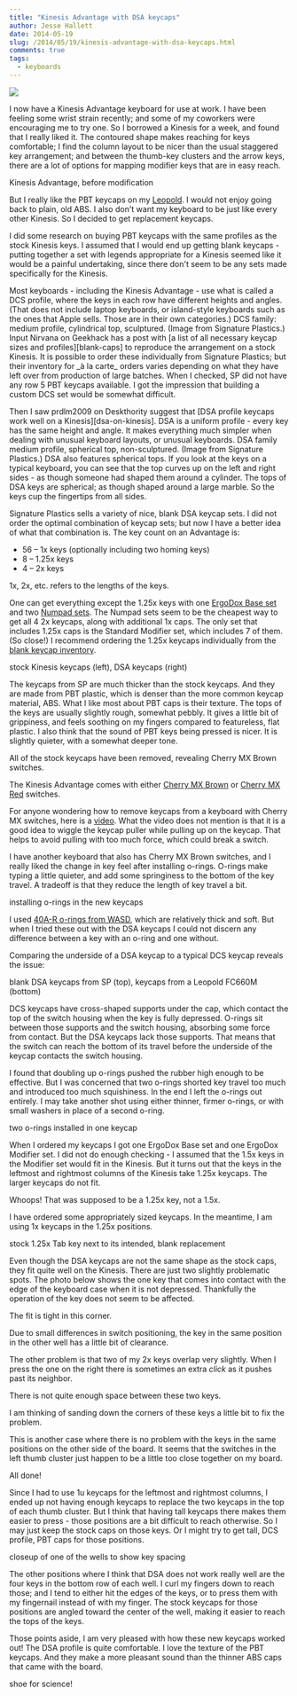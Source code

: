 ```yaml
---
title: "Kinesis Advantage with DSA keycaps"
author: Jesse Hallett
date: 2014-05-19
slug: /2014/05/19/kinesis-advantage-with-dsa-keycaps.html
comments: true
tags:
  - keyboards
---
```



<Img src="https://lh4.googleusercontent.com/MPfjOyaNmMKZRL36XEekqRiaeoHcUFLQLN-Kx62XKbgN=w1024-h576-no" />

I now have a Kinesis Advantage keyboard for use at work.
I have been feeling some wrist strain recently;
and some of my coworkers were encouraging me to try one.
So I borrowed a Kinesis for a week, and found that I really liked it.
The contoured shape makes reaching for keys comfortable;
I find the column layout to be nicer than the usual staggered key arrangement;
and between the thumb-key clusters and the arrow keys,
there are a lot of options for mapping modifier keys that are in easy reach.

<ImgCap src="/images/kinesis-dsa/IMG_20140515_175553491_HDR.jpg">Kinesis Advantage, before modification</ImgCap>

But I really like the PBT keycaps on my [Leopold][].
I would not enjoy going back to plain, old ABS.
I also don't want my keyboard to be just like every other Kinesis.
So I decided to get replacement keycaps.

[Leopold]: http://imgur.com/a/XZ2hG

<!-- more -->

I did some research on buying PBT keycaps with the same profiles as the stock Kinesis keys.
I assumed that I would end up getting blank keycaps -
putting together a set with legends appropriate for a Kinesis seemed like it would be a painful undertaking,
since there don't seem to be any sets made specifically for the Kinesis.

<p>
Most keyboards - including the Kinesis Advantage - use what is called a DCS profile,
where the keys in each row have different heights and angles.
(That does not include laptop keyboards,
or island-style keyboards such as the ones that Apple sells.
Those are in their own categories.)
<ImgCap float="left" src="/images/kinesis-dsa/angle3.jpg">DCS family: medium profile, cylindrical top, sculptured. (Image from Signature Plastics.)</ImgCap>
Input Nirvana on Geekhack has a post with [a list of all necessary keycap sizes and profiles][blank-caps]
to reproduce the arrangement on a stock Kinesis.
It is possible to order these individually from Signature Plastics;
but their inventory for _à la carte_ orders varies depending on what they have left over
from production of large batches.
When I checked, SP did not have any row 5 PBT keycaps available.
I got the impression that building a custom DCS set would be somewhat difficult.
</p>

[blank-caps]: http://geekhack.org/index.php?topic=29875.0

<p>
Then I saw prdlm2009 on Deskthority suggest that [DSA profile keycaps work well on a Kinesis][dsa-on-kinesis].
DSA is a uniform profile -
every key has the same height and angle.
It makes everything much simpler when dealing with unusual keyboard layouts,
or unusual keyboards.
<ImgCap float="right" src="/images/kinesis-dsa/angle2.jpg">DSA family medium profile, spherical top, non-sculptured. (Image from Signature Plastics.)</ImgCap>
DSA also features spherical tops.
If you look at the keys on a typical keyboard, you can see that the top curves up on the left and right sides -
as though someone had shaped them around a cylinder.
The tops of DSA keys are spherical; as though shaped around a large marble.
So the keys cup the fingertips from all sides.
</p>

[dsa-on-kinesis]: http://deskthority.net/photos-videos-f8/kinesis-advantage-with-spherical-keycaps-dsa-family-for-sp-t4842.html

Signature Plastics sells a variety of nice, blank DSA keycap sets.
I did not order the optimal combination of keycap sets;
but now I have a better idea of what that combination is.
The key count on an Advantage is:

* 56 – 1x keys (optionally including two homing keys)
* 8 – 1.25x keys
* 4 – 2x keys

1x, 2x, etc. refers to the lengths of the keys.

One can get everything except the 1.25x keys with one [ErgoDox Base set][dsa-blank-set]
and two [Numpad sets][numpad-set].
The Numpad sets seem to be the cheapest way to get all 4 2x keycaps, along with additional 1x caps.
The only set that includes 1.25x caps is the Standard Modifier set,
which includes 7 of them.
(So close!)
I recommend ordering the 1.25x keycaps individually from the [blank keycap inventory][].

[dsa-blank-set]: http://keyshop.pimpmykeyboard.com/products/full-keysets/dsa-blank-numpad-sets-1
[numpad-set]: http://keyshop.pimpmykeyboard.com/products/full-keysets/dsa-blank-numpad-sets
[blank keycap inventory]: http://www.keycapsdirect.com/key-capsinventory.php

<ImgCap src="/images/kinesis-dsa/IMG_20140515_180022543_HDR.jpg">stock Kinesis keycaps (left), DSA keycaps (right)</ImgCap>

The keycaps from SP are much thicker than the stock keycaps.
And they are made from PBT plastic, which is denser than the more common keycap material, ABS.
What I like most about PBT caps is their texture.
The tops of the keys are usually slightly rough, somewhat pebbly.
It gives a little bit of grippiness,
and feels soothing on my fingers compared to featureless, flat plastic.
I also think that the sound of PBT keys being pressed is nicer.
It is slightly quieter, with a somewhat deeper tone.

<ImgCap src="/images/kinesis-dsa/IMG_20140515_182527431_HDR.jpg">All of the stock keycaps have been removed, revealing Cherry MX Brown switches.</ImgCap>

The Kinesis Advantage comes with either [Cherry MX Brown][brown] or [Cherry MX Red][red] switches.

[brown]: http://deskthority.net/wiki/Cherry_MX_Brown
[red]: http://deskthority.net/wiki/Cherry_MX_Red

For anyone wondering how to remove keycaps from a keyboard with Cherry MX switches, here is a [video][removal].
What the video does not mention is that it is a good idea to wiggle the keycap puller while pulling up on the keycap.
That helps to avoid pulling with too much force, which could break a switch.

[removal]: https://www.youtube.com/watch?v=FlUYCAZNNOw

I have another keyboard that also has Cherry MX Brown switches,
and I really liked the change in key feel after installing o-rings.
O-rings make typing a little quieter,
and add some springiness to the bottom of the key travel.
A tradeoff is that they reduce the length of key travel a bit.

<ImgCap src="/images/kinesis-dsa/IMG_20140515_182759811.jpg">installing o-rings in the new keycaps</ImgCap>

I used [40A-R o-rings from WASD][o-rings], which are relatively thick and soft.
But when I tried these out with the DSA keycaps I could not discern any difference
between a key with an o-ring and one without.

Comparing the underside of a DSA keycap to a typical DCS keycap reveals the issue:

[o-rings]: http://www.wasdkeyboards.com/index.php/cherry-mx-rubber-o-ring-switch-dampeners-125pcs.html#ad-image-0

<ImgCap src="/images/kinesis-dsa/IMG_20140515_180233205.jpg">blank DSA keycaps from SP (top), keycaps from a Leopold FC660M (bottom)</ImgCap>

DCS keycaps have cross-shaped supports under the cap,
which contact the top of the switch housing when the key is fully depressed.
O-rings sit between those supports and the switch housing,
absorbing some force from contact.
But the DSA keycaps lack those supports.
That means that the switch can reach the bottom of its travel
before the underside of the keycap contacts the switch housing.

I found that doubling up o-rings pushed the rubber high enough to be effective.
But I was concerned that two o-rings shorted key travel too much
and introduced too much squishiness.
In the end I left the o-rings out entirely.
I may take another shot using either thinner, firmer o-rings,
or with small washers in place of a second o-ring.

<ImgCap src="/images/kinesis-dsa/IMG_20140515_183902311.jpg">two o-rings installed in one keycap</ImgCap>

When I ordered my keycaps I got one ErgoDox Base set and one ErgoDox Modifier set.
I did not do enough checking - I assumed that the 1.5x keys in the Modifier set
would fit in the Kinesis.
But it turns out that the keys in the leftmost and rightmost columns of the Kinesis
take 1.25x keycaps.
The larger keycaps do not fit.

<ImgCap src="/images/kinesis-dsa/IMG_20140515_190504044_HDR.jpg">Whoops!  That was supposed to be a 1.25x key, not a 1.5x.</ImgCap>

I have ordered some appropriately sized keycaps.
In the meantime, I am using 1x keycaps in the 1.25x positions.

<ImgCap src="/images/kinesis-dsa/IMG_20140515_190751151_HDR.jpg">stock 1.25x Tab key next to its intended, blank replacement</ImgCap>

Even though the DSA keycaps are not the same shape as the stock caps,
they fit quite well on the Kinesis.
There are just two slightly problematic spots.
The photo below shows the one key that comes into contact with the edge of the keyboard case when it is not depressed.
Thankfully the operation of the key does not seem to be affected.

<ImgCap src="/images/kinesis-dsa/IMG_20140515_190931944.jpg">The fit is tight in this corner.</ImgCap>

Due to small differences in switch positioning,
the key in the same position in the other well has a little bit of clearance.

The other problem is that two of my 2x keys overlap very slightly.
When I press the one on the right there is sometimes an extra *click*
as it pushes past its neighbor.

<ImgCap src="/images/kinesis-dsa/IMG_20140515_194515105.jpg">There is not quite enough space between these two keys.</ImgCap>

I am thinking of sanding down the corners of these keys a little bit to fix the problem.

This is another case where there is no problem with the keys in the same positions on the other side of the board.
It seems that the switches in the left thumb cluster just happen to be
a little too close together on my board.

<ImgCap src="/images/kinesis-dsa/IMG_20140515_194232464_HDR.jpg">All done!</ImgCap>

Since I had to use 1u keycaps for the leftmost and rightmost columns,
I ended up not having enough keycaps to replace the two keycaps in the top of each thumb cluster.
But I think that having tall keycaps there makes them easier to press -
those positions are a bit difficult to reach otherwise.
So I may just keep the stock caps on those keys.
Or I might try to get tall, DCS profile, PBT caps for those positions.

<ImgCap src="/images/kinesis-dsa/IMG_20140515_194415103_HDR.jpg">closeup of one of the wells to show key spacing</ImgCap>

The other positions where I think that DSA does not work really well are the four keys in the bottom row of each well.
I curl my fingers down to reach those;
and I tend to either hit the edges of the keys,
or to press them with my fingernail instead of with my finger.
The stock keycaps for those positions are angled toward the center of the well,
making it easier to reach the tops of the keys.

Those points aside,
I am very pleased with how these new keycaps worked out!
The DSA profile is quite comfortable.
I love the texture of the PBT keycaps.
And they make a more pleasant sound than the thinner ABS caps that came with the board.

<ImgCap src="/images/kinesis-dsa/IMG_20140518_185154.jpg">shoe for science!</ImgCap>

